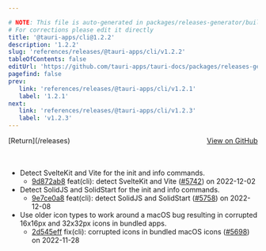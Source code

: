 ```yaml
---

# NOTE: This file is auto-generated in packages/releases-generator/build.ts
# For corrections please edit it directly
title: '@tauri-apps/cli@1.2.2'
description: '1.2.2'
slug: 'references/releases/@tauri-apps/cli/v1.2.2'
tableOfContents: false
editUrl: 'https://github.com/tauri-apps/tauri-docs/packages/releases-generator/build.ts'
pagefind: false
prev:
   link: 'references/releases/@tauri-apps/cli/v1.2.1'
   label: '1.2.1'
next:
   link: 'references/releases/@tauri-apps/cli/v1.2.3'
   label: 'v1.2.3'
---
```


<div style="margin-bottom:3rem; display: flex; justify-content: space-between; align-items: center"><span>[Return](/releases)</span><span><a href="https://github.com/tauri-apps/tauri/releases/tag/@tauri-apps/cli-v1.2.2">View on GitHub</a></span></div>

- Detect SvelteKit and Vite for the init and info commands.
  - [9d872ab8](https://www.github.com/tauri-apps/tauri/commit/9d872ab8728b1b121909af434adcd5936e5afb7d) feat(cli): detect SvelteKit and Vite ([#5742](https://www.github.com/tauri-apps/tauri/pull/5742)) on 2022-12-02
- Detect SolidJS and SolidStart for the init and info commands.
  - [9e7ce0a8](https://www.github.com/tauri-apps/tauri/commit/9e7ce0a8eef4bf3536645976e3e09162fbf772ab) feat(cli): detect SolidJS and SolidStart ([#5758](https://www.github.com/tauri-apps/tauri/pull/5758)) on 2022-12-08
- Use older icon types to work around a macOS bug resulting in corrupted 16x16px and 32x32px icons in bundled apps.
  - [2d545eff](https://www.github.com/tauri-apps/tauri/commit/2d545eff58734ec70f23f11a429d35435cdf090e) fix(cli): corrupted icons in bundled macOS icons ([#5698](https://www.github.com/tauri-apps/tauri/pull/5698)) on 2022-11-28


